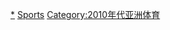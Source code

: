 {{portal|體育運動}}
{{Year by category
| m = 2
| c = 0
| d = 1
| y = 4
| cat = 亞洲體育
| sortkey = 亞洲體育
| in = 
| parent = 各年份亞洲體育
| subcat = 2014年亞洲
}}
[[Category:2014年體育|*]]
[[Category:2014年亞洲|Sports]]
[[Category:2010年代亚洲体育|Category:2010年代亚洲体育]]